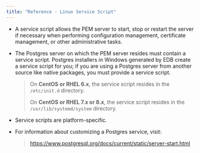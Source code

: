 ```yaml
---
title: "Reference - Linux Service Script"
---
```


<div id="reference_linux_service_script" class="registered_link"></div>

-   A service script allows the PEM server to start, stop or restart the server if necessary when performing configuration management, certificate management, or other administrative tasks.

-   The Postgres server on which the PEM server resides must contain a service script. Postgres installers in Windows generated by EDB create a service script for you; if you are using a Postgres server from another source like native packages, you must provide a service script.

    > On **CentOS or RHEL 6.x**, the service script resides in the `/etc/init.d` directory.
    >
    > On **CentOS or RHEL 7.x or 8.x**, the service script resides in the `/usr/lib/systemd/system` directory.

-   Service scripts are platform-specific.

-   For information about customizing a Postgres service, visit:

    > <https://www.postgresql.org/docs/current/static/server-start.html>
